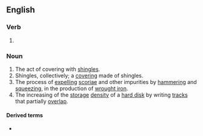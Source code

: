 ==English==

===Verb===
{{head|en|verb form}}

# {{present participle of|en|shingle|nocat=1}}

===Noun===
{{en-noun|~}}

# The act of covering with [[shingle]]s.
# Shingles, collectively; a [[covering]] made of shingles.
# The process of [[expel]]ling [[scoria]]e and other impurities by [[hammer]]ing and [[squeeze|squeezing]], in the production of [[wrought iron]].
# The increasing of the [[storage]] [[density]] of a [[hard disk]] by writing [[track]]s that partially [[overlap]].

====Derived terms====
* {{l|en|w-shingling}}